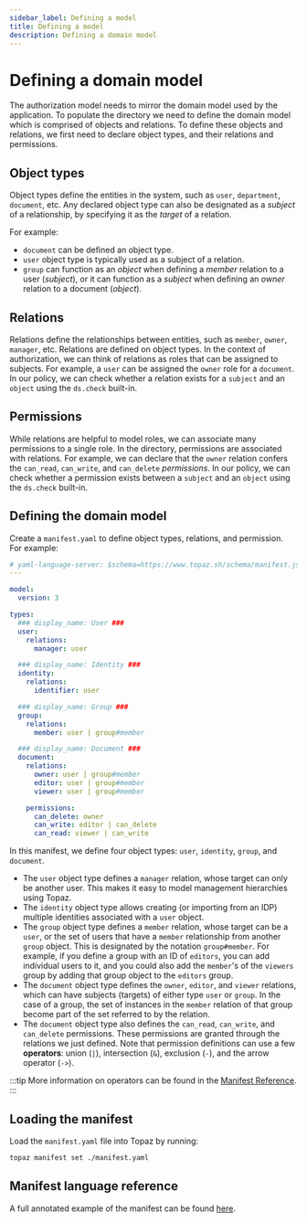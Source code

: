 ```yaml
---
sidebar_label: Defining a model
title: Defining a model
description: Defining a domain model
---
```


# Defining a domain model

The authorization model needs to mirror the domain model used by the application. To populate the directory we need to define the domain model which is comprised of objects and relations. To define these objects and relations, we first need to declare object types, and their relations and permissions.

## Object types

Object types define the entities in the system, such as `user`, `department`, `document`, etc. Any declared object type can also be designated as a _subject_ of a relationship, by specifying it as the _target_ of a relation.

For example:
* `document` can be defined an object type.
* `user` object type is typically used as a subject of a relation.
* `group` can function as an _object_ when defining a _member_ relation to a user (_subject_), or it can function as a _subject_ when defining an _owner_ relation to a document (_object_).

## Relations

Relations define the relationships between entities, such as `member`, `owner`, `manager`, etc. Relations are defined on object types. In the context of authorization, we can think of relations as roles that can be assigned to subjects. For example, a `user` can be assigned the `owner` role for a `document`. In our policy, we can check whether a relation exists for a `subject` and an `object` using the `ds.check` built-in.

## Permissions

While relations are helpful to model roles, we can associate many permissions to a single role. In the directory, permissions are associated with relations. For example, we can declare that the `owner` relation confers the `can_read`, `can_write`, and `can_delete` _permissions_. In our policy, we can check whether a permission exists between a `subject` and an `object` using the `ds.check` built-in.

## Defining the domain model

Create a `manifest.yaml` to define object types, relations, and permission. For example:

```yaml
# yaml-language-server: $schema=https://www.topaz.sh/schema/manifest.json
---

model:
  version: 3

types:
  ### display_name: User ###
  user:
    relations:
      manager: user

  ### display_name: Identity ###
  identity:
    relations:
      identifier: user

  ### display_name: Group ###
  group:
    relations:
      member: user | group#member

  ### display_name: Document ###
  document:
    relations:
      owner: user | group#member
      editor: user | group#member
      viewer: user | group#member

    permissions:
      can_delete: owner
      can_write: editor | can_delete
      can_read: viewer | can_write
```

In this manifest, we define four object types: `user`, `identity`, `group`, and `document`.

* The `user` object type defines a `manager` relation, whose target can only be another user. This makes it easy to model management hierarchies using Topaz.
* The `identity` object type allows creating (or importing from an IDP) multiple identities associated with a `user` object.
* The `group` object type defines a `member` relation, whose target can be a `user`, or the set of users that have a `member` relationship from another `group` object.
  This is designated by the notation `group#member`. For example, if you define a group with an ID of `editors`, you can add individual users to it, and you could also add the `member`'s of the `viewers` group by adding that group object to the `editors` group.
* The `document` object type defines the `owner`, `editor`, and `viewer` relations, which can have subjects (targets) of either type `user` or `group`. In the case of a group, the set of instances in the `member` relation of that group become part of the set referred to by the relation.
* The `document` object type also defines the `can_read`, `can_write`, and `can_delete` permissions. These permissions are granted through the relations we just defined. Note that permission definitions can use a few **operators**: union (`|`), intersection (`&`), exclusion (`-`), and the arrow operator (`->`).

:::tip
More information on operators can be found in the [Manifest Reference](./manifest-reference.mdx#operators).
:::

## Loading the manifest

Load the `manifest.yaml` file into Topaz by running:

```sh
topaz manifest set ./manifest.yaml
```

## Manifest language reference

A full annotated example of the manifest can be found [here](./manifest-reference.mdx).

